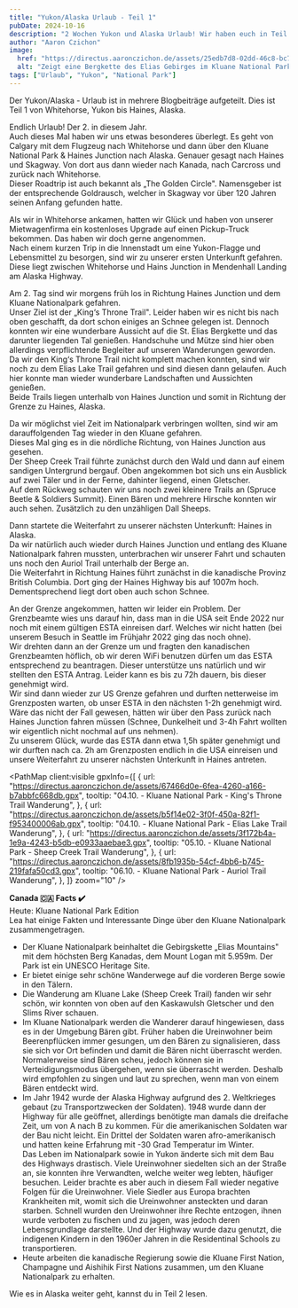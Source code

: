 ```yaml
---
title: "Yukon/Alaska Urlaub - Teil 1"
pubDate: 2024-10-16
description: "2 Wochen Yukon und Alaska Urlaub! Wir haben euch in Teil 1 die Zeit von Ankunft bis nach Haines schon mal zusammengefasst."
author: "Aaron Czichon"
image:
  href: "https://directus.aaronczichon.de/assets/25edb7d8-02dd-46c8-bc7e-eeeaec92a678.jpeg?quality=70&width=1600"
  alt: "Zeigt eine Bergkette des Elias Gebirges im Kluane National Park"
tags: ["Urlaub", "Yukon", "National Park"]
---
```



Der Yukon/Alaska - Urlaub ist in mehrere Blogbeiträge aufgeteilt. Dies ist Teil 1 von Whitehorse, Yukon bis Haines, Alaska.

Endlich Urlaub! Der 2. in diesem Jahr.    
Auch dieses Mal haben wir uns etwas besonderes überlegt. Es geht von Calgary mit dem Flugzeug nach Whitehorse und dann über den Kluane National Park & Haines Junction nach Alaska. Genauer gesagt nach Haines und Skagway. Von dort aus dann wieder nach Kanada, nach Carcross und zurück nach Whitehorse.   
Dieser Roadtrip ist auch bekannt als „The Golden Circle". Namensgeber ist der entsprechende Goldrausch, welcher in Skagway vor über 120 Jahren seinen Anfang gefunden hatte.   

Als wir in Whitehorse ankamen, hatten wir Glück und haben von unserer Mietwagenfirma ein kostenloses Upgrade auf einen Pickup-Truck bekommen. Das haben wir doch gerne angenommen.   
Nach einem kurzen Trip in die Innenstadt um eine Yukon-Flagge und Lebensmittel zu besorgen, sind wir zu unserer ersten Unterkunft gefahren.   
Diese liegt zwischen Whitehorse und Hains Junction in Mendenhall Landing am Alaska Highway.    

<DirectusImage assetId="3ee98efc-3d66-46d5-b5a4-9a7409eae503.jpeg" />

Am 2. Tag sind wir morgens früh los in Richtung Haines Junction und dem Kluane Nationalpark gefahren.   
Unser Ziel ist der „King‘s Throne Trail". Leider haben wir es nicht bis nach oben geschafft, da dort schon einiges an Schnee gelegen ist. Dennoch konnten wir eine wunderbare Aussicht auf die St. Elias Bergkette und das darunter liegenden Tal genießen. Handschuhe und Mütze sind hier oben allerdings verpflichtende Begleiter auf unseren Wanderungen geworden.   
Da wir den King‘s Throne Trail nicht komplett machen konnten, sind wir noch zu dem Elias Lake Trail gefahren und sind diesen dann gelaufen. Auch hier konnte man wieder wunderbare Landschaften und Aussichten genießen.   
Beide Trails liegen unterhalb von Haines Junction und somit in Richtung der Grenze zu Haines, Alaska.

<DirectusImage assetId="8bf8612b-3813-4ad0-b424-cc68dbcfc766.jpeg" />

<DirectusImage assetId="a1ac2664-7748-44a0-94cc-acd9d02eac6f.jpeg" />

Da wir möglichst viel Zeit im Nationalpark verbringen wollten, sind wir am darauffolgenden Tag wieder in den Kluane gefahren.   
Dieses Mal ging es in die nördliche Richtung, von Haines Junction aus gesehen.   
Der Sheep Creek Trail führte zunächst durch den Wald und dann auf einem sandigen Untergrund bergauf. Oben angekommen bot sich uns ein Ausblick auf zwei Täler und in der Ferne, dahinter liegend, einen Gletscher.    
Auf dem Rückweg schauten wir uns noch zwei kleinere Trails an (Spruce Beetle & Soldiers Summit). Einen Bären und mehrere Hirsche konnten wir auch sehen. Zusätzlich zu den unzähligen Dall Sheeps.

Dann startete die Weiterfahrt zu unserer nächsten Unterkunft: Haines in Alaska.   
Da wir natürlich auch wieder durch Haines Junction und entlang des Kluane Nationalpark fahren mussten, unterbrachen wir unserer Fahrt und schauten uns noch den Auriol Trail unterhalb der Berge an.    
Die Weiterfahrt in Richtung Haines führt zunächst in die kanadische Provinz British Columbia. Dort ging der Haines Highway bis auf 1007m hoch. Dementsprechend liegt dort oben auch schon Schnee.

<DirectusImage assetId="73c5cf6e-9403-499f-bcfe-9fbcf336ae38.jpeg" />

An der Grenze angekommen, hatten wir leider ein Problem. Der Grenzbeamte wies uns darauf hin, dass man in die USA seit Ende 2022 nur noch mit einem gültigen ESTA einreisen darf. Welches wir nicht hatten (bei unserem Besuch in Seattle im Frühjahr 2022 ging das noch ohne).   
Wir drehten dann an der Grenze um und fragten den kanadischen Grenzbeamten höflich, ob wir deren WiFi benutzen dürfen um das ESTA entsprechend zu beantragen. Dieser unterstütze uns natürlich und wir stellten den ESTA Antrag. Leider kann es bis zu 72h dauern, bis dieser genehmigt wird.   
Wir sind dann wieder zur US Grenze gefahren und durften netterweise im Grenzposten warten, ob unser ESTA in den nächsten 1-2h genehmigt wird. Wäre das nicht der Fall gewesen, hätten wir über den Pass zurück nach Haines Junction fahren müssen (Schnee, Dunkelheit und 3-4h Fahrt wollten wir eigentlich nicht nochmal auf uns nehmen).   
Zu unserem Glück, wurde das ESTA dann etwa 1,5h später genehmigt und wir durften nach ca. 2h am Grenzposten endlich in die USA einreisen und unsere Weiterfahrt zu unserer nächsten Unterkunft in Haines antreten.

<PathMap
  client:visible
  gpxInfo={[
    {
      url: "https://directus.aaronczichon.de/assets/67466d0e-6fea-4260-a166-b7abbfc668db.gpx",
      tooltip:
        "04.10. - Kluane National Park - King's Throne Trail Wanderung",
    },
    {
      url: "https://directus.aaronczichon.de/assets/b5f14e02-3f0f-450a-82f1-f953400006ab.gpx",
      tooltip:
        "04.10. - Kluane National Park - Elias Lake Trail Wanderung",
    },
    {
      url: "https://directus.aaronczichon.de/assets/3f172b4a-1e9a-4243-b5db-e0933aaebae3.gpx",
      tooltip:
        "05.10. - Kluane National Park - Sheep Creek Trail Wanderung",
    },
    {
      url: "https://directus.aaronczichon.de/assets/8fb1935b-54cf-4bb6-b745-219fafa50cd3.gpx",
      tooltip:
        "06.10. - Kluane National Park - Auriol Trail Wanderung",
    },
  ]}
  zoom="10"
/>

**Canada 🇨🇦 Facts ✔️**     
Heute: Kluane National Park Edition   
Lea hat einige Fakten und Interessante Dinge über den Kluane Nationalpark zusammengetragen. 

- Der Kluane Nationalpark beinhaltet die Gebirgskette „Elias Mountains" mit dem höchsten Berg Kanadas, dem Mount Logan mit 5.959m. Der Park ist ein UNESCO Heritage Site.    
- Er bietet einige sehr schöne Wanderwege auf die vorderen Berge sowie in den Tälern.   
- Die Wanderung am Kluane Lake (Sheep Creek Trail) fanden wir sehr schön, wir konnten von oben auf den Kaskawulsh Gletscher und den Slims River schauen.   
- Im Kluane Nationalpark werden die Wanderer darauf hingewiesen, dass es in der Umgebung Bären gibt. Früher haben die Ureinwohner beim Beerenpflücken immer gesungen, um den Bären zu signalisieren, dass sie sich vor Ort befinden und damit die Bären nicht überrascht werden. Normalerweise sind Bären scheu, jedoch können sie in Verteidigungsmodus übergehen, wenn sie überrascht werden. Deshalb wird empfohlen zu singen und laut zu sprechen, wenn man von einem Bären entdeckt wird.    
- Im Jahr 1942 wurde der Alaska Highway aufgrund des 2. Weltkrieges gebaut (zu Transportzwecken der Soldaten). 1948 wurde dann der Highway für alle geöffnet, allerdings benötigte man damals die dreifache Zeit, um von A nach B zu kommen. Für die amerikanischen Soldaten war der Bau nicht leicht. Ein Drittel der Soldaten waren afro-amerikanisch und hatten keine Erfahrung mit -30 Grad Temperatur im Winter.    
Das Leben im Nationalpark sowie in Yukon änderte sich mit dem Bau des Highways drastisch. Viele Ureinwohner siedelten sich an der Straße an, sie konnten ihre Verwandten, welche weiter weg lebten, häufiger besuchen. Leider brachte es aber auch in diesem Fall wieder negative Folgen für die Ureinwohner. Viele Siedler aus Europa brachten Krankheiten mit, womit sich die Ureinwohner ansteckten und daran starben. Schnell wurden den Ureinwohner ihre Rechte entzogen, ihnen wurde verboten zu fischen und zu jagen, was jedoch deren Lebensgrundlage darstellte. Und der Highway wurde dazu genutzt, die indigenen Kindern in den 1960er Jahren in die Residentinal Schools zu transportieren.    
- Heute arbeiten die kanadische Regierung sowie die Kluane First Nation, Champagne und Aishihik First Nations zusammen, um den Kluane Nationalpark zu erhalten. 

<DirectusGallery folderName="43 Yukon Alaska Part 1" />

Wie es in Alaska weiter geht, kannst du in Teil 2 lesen.